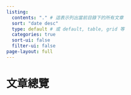 ```yaml
---
listing:
  contents: "." # 這表示列出當前目錄下的所有文章
  sort: "date desc"
  type: default # 或 default, table, grid 等
  categories: true
  sort-ui: false
  filter-ui: false
page-layout: full
---
```


# 文章總覽
<!-- title: "文章總覽" # 或 "網誌列表", "所有文章" 等中文標題-->
